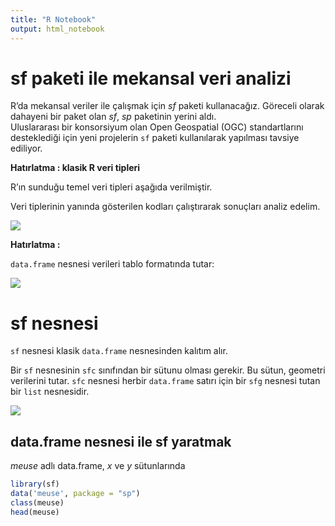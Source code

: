 ```yaml
---
title: "R Notebook"
output: html_notebook
---
```


# sf paketi ile mekansal veri analizi

R'da mekansal veriler ile çalışmak için *sf* paketi kullanacağız. Göreceli olarak dahayeni bir paket olan *sf*, *sp* paketinin yerini aldı.  
Uluslararası bir konsorsiyum olan Open Geospatial (OGC) standartlarını desteklediği için 
yeni projelerin `sf` paketi kullanılarak yapılması tavsiye ediliyor. 

**Hatırlatma : klasik R veri tipleri**

R'ın sunduğu temel veri tipleri aşağıda verilmiştir. 

Veri tiplerinin yanında gösterilen kodları çalıştırarak sonuçları analiz edelim.

![](https://raw.githubusercontent.com/PranaGeo/spatialdatawithR_intro/master/images/R_data_types.png)


**Hatırlatma :**

`data.frame` nesnesi verileri tablo formatında tutar:

![](https://www.tutorialspoint.com/python_pandas/images/structure_table.jpg)

# sf nesnesi 
`sf` nesnesi klasik `data.frame` nesnesinden kalıtım alır.

Bir `sf` nesnesinin `sfc` sınıfından bir sütunu olması gerekir. Bu sütun, geometri verilerini tutar. `sfc` nesnesi herbir 
`data.frame` satırı için bir `sfg` nesnesi tutan bir `list` nesnesidir. 

![](https://github.com/r-spatial/sf/raw/master/vignettes/sf_xfig.png)

## data.frame nesnesi ile sf yaratmak
*meuse* adlı data.frame, *x* ve *y* sütunlarında 

```r
library(sf)
data('meuse', package = "sp")
class(meuse)
head(meuse)
```
